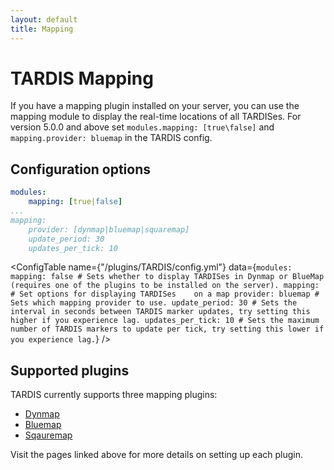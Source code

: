 ```yaml
---
layout: default
title: Mapping
---
```



# TARDIS Mapping

If you have a mapping plugin installed on your server, you can use the mapping module to display the real-time locations of
all TARDISes. For version 5.0.0 and above set `modules.mapping: [true\false]` and `mapping.provider: bluemap` in the TARDIS config.

## Configuration options

```yaml title="/plugins/TARDIS/config.yml"
modules:
    mapping: [true|false]
...
mapping:
    provider: [dynmap|bluemap|squaremap]
    update_period: 30
    updates_per_tick: 10
```

<ConfigTable name={"/plugins/TARDIS/config.yml"} data={`
modules:
    mapping: false # Sets whether to display TARDISes in Dynmap or BlueMap (requires one of the plugins to be installed on the server).
mapping: # Set options for displaying TARDISes    on a map
    provider: bluemap # Sets which mapping provider to use.
    update_period: 30 # Sets the interval in seconds between TARDIS marker updates, try setting this higher if you experience lag.
    updates_per_tick: 10 # Sets the maximum number of TARDIS markers to update per tick, try setting this lower if you experience lag.
`} />

## Supported plugins

TARDIS currently supports three mapping plugins:

- [Dynmap](dynmap)
- [Bluemap](bluemap)
- [Sqauremap](squaremap)

Visit the pages linked above for more details on setting up each plugin.